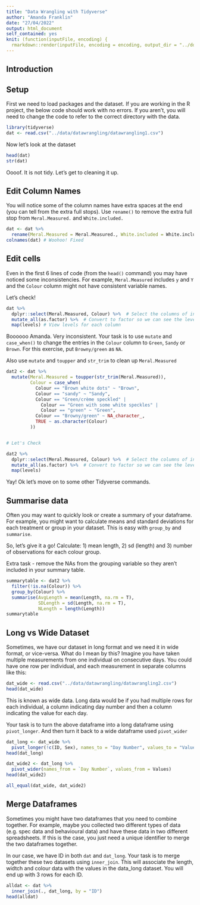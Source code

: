 ```yaml
---
title: "Data Wrangling with Tidyverse"
author: "Amanda Franklin"
date: "27/04/2022"
output: html_document
self_contained: yes
knit: (function(inputFile, encoding) {
  rmarkdown::render(inputFile, encoding = encoding, output_dir = "../docs") })
---
```


## Introduction



## Setup

First we need to load packages and the dataset. If you are working in the R
project, the below code should work with no errors. If you aren't, you will need
to change the code to refer to the correct directory with the data.

```r
library(tidyverse)
dat <- read.csv("../data/datawrangling/datawrangling1.csv")
```

Now let's look at the dataset

```r
head(dat)
str(dat)

```

Oooof. It is not tidy. Let's get to cleaning it up.

## Edit Column Names

You will notice some of the column names have extra spaces at the end (you can
tell from the extra full stops). Use `rename()` to remove the extra full stop
from `Meral.Measured.` and `White.included.`

```r
dat <- dat %>%
  rename(Meral.Measured = Meral.Measured., White.included = White.included.)
colnames(dat) # Woohoo! Fixed
```

## Edit cells

Even in the first 6 lines of code (from the `head()` command) you may have 
noticed some inconsistencies. For example, `Meral.Measured` includes `y` and 
`Y` and the `Colour` column might not have consistent variable names.  
  
Let's check!

```r
dat %>% 
  dplyr::select(Meral.Measured, Colour) %>%  # Select the columns of interest
  mutate_all(as.factor) %>%  # Convert to factor so we can see the levels
  map(levels) # View levels for each column

```
Boooooo Amanda. Very inconsistent. Your task is to use `mutate` and `case_when()` 
to change the entries in the `Colour` column to `Green`, `Sandy` or `Brown`. For
this exercise, put `Browny/green` as `NA`.

Also use `mutate` and `toupper` and `str_trim` to clean up `Meral.Measured`

```r

dat2 <- dat %>%
  mutate(Meral.Measured = toupper(str_trim(Meral.Measured)),
         Colour = case_when(
           Colour == "Brown white dots" ~ "Brown",
           Colour == "sandy" ~ "Sandy",
           Colour == "Green/crème speckled" | 
             Colour == "Green with some white speckles" |
             Colour == "green" ~ "Green",
           Colour == "Browny/green" ~ NA_character_,
           TRUE ~ as.character(Colour)
         ))


# Let's Check

dat2 %>% 
  dplyr::select(Meral.Measured, Colour) %>%  # Select the columns of interest
  mutate_all(as.factor) %>%  # Convert to factor so we can see the levels
  map(levels) 

```

Yay! Ok let's move on to some other Tidyverse commands.

## Summarise data

Often you may want to quickly look or create a summary of your dataframe. For 
example, you  might want to calculate means and standard deviations for each
treatment or group in your dataset. This is easy with `group_by` and 
`summarise`.

So, let's give it a go! Calculate: 1) mean length, 2) sd (length) and 3) number 
of observations for each colour group.   
  
Extra task - remove the NAs from the grouping variable so they aren't included
in your summary table.

```r

summarytable <- dat2 %>%
  filter(!is.na(Colour)) %>%
  group_by(Colour) %>%
  summarise(AvgLength = mean(Length, na.rm = T),
            SDLength = sd(Length, na.rm = T),
            NLength = length(Length))
summarytable

```


## Long vs Wide Dataset

Sometimes, we have our dataset in long format and we need it in wide format, or
vice-versa. What do I mean by this? Imagine you have taken multiple measurements
from one individual on consecutive days. You could have one row per individual, 
and each measurement in separate columns like this:

```r

dat_wide <- read.csv("../data/datawrangling/datawrangling2.csv")
head(dat_wide)

```

This is known as wide data. Long data would be if you had multiple rows for each
individual, a column indicating day number and then a column indicating the 
value for each day.

Your task is to turn the above dataframe into a long dataframe using 
`pivot_longer`. And then turn it back to a wide dataframe used `pivot_wider`

```r

dat_long <- dat_wide %>%
  pivot_longer(!c(ID, Sex), names_to = "Day Number", values_to = "Values")
head(dat_long)

dat_wide2 <- dat_long %>%
  pivot_wider(names_from = `Day Number`, values_from = Values)
head(dat_wide2)

all_equal(dat_wide, dat_wide2)

```

## Merge Dataframes

Sometimes you might have two dataframes that you need to combine together. For
example, maybe you collected two different types of data (e.g. spec data and
behavioural data) and have these data in two different spreadsheets. If this is
the case, you just need a unique identifier to merge the two dataframes 
together.

In our case, we have ID in both `dat` and `dat_long`. Your task is to merge
together these two datasets using `inner_join`. This will associate the length,
widtch and colour data with the values in the data_long dataset. You will
end up with 3 rows for each ID.

```r

alldat <- dat %>%
  inner_join(., dat_long, by = "ID")
head(alldat)

```

